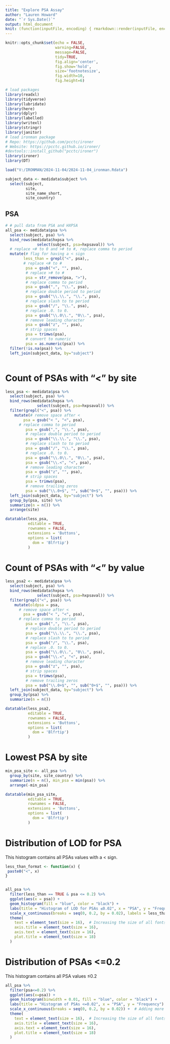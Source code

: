 ```yaml
---
title: "Explore PSA Assay"
author: "Lauren Howard"
date: "`r Sys.Date()`"
output: html_document
knit: (function(inputFile, encoding) { rmarkdown::render(inputFile, encoding = encoding, output_file = paste0("../Results/IRONMAN PSA exploration.html")) })
---
```


<!-- # Set defaults -->
```r
knitr::opts_chunk$set(echo = FALSE, 
                      warning=FALSE, 
                      message=FALSE, 
                      tidy=TRUE,
                      fig.align='center',
                      fig.show='hold',
                      size='footnotesize',
                      fig.width=10,
                      fig.height=6)
```


<!-- # Load Packages -->

```r
# load packages
library(readxl)
library(tidyverse)
library(lubridate)
library(here)
library(dplyr)
library(labelled)
library(writexl)
library(stringr)
library(janitor)
# load ironman package
# Repo: https://github.com/pcctc/ironer
# Website: https://pcctc.github.io/ironer/
#devtools::install_github("pcctc/ironer")
library(ironer)
library(DT)

```


<!-- # Read data -->

```r
load("V:/IRONMAN/2024-11-04/2024-11-04_ironman.Rdata")

```

<!-- # Site -->

```r
subject_data <- medidata$subject %>%
  select(subject, 
         site, 
         site_name_short,
         site_country)
```


<!-- # PSA data -->


## PSA
```r
# # pull data from PSA and HXPSA
all_psa <- medidata$psa %>%
  select(subject, psa) %>%
  bind_rows(medidata$hxpsa %>%
              select(subject, psa=hxpsaval)) %>%
  # replace <# to 0 and ># to #, replace comma to period
  mutate(# flag for having a < sign
        less_than = grepl("<", psa),,
        # replace <# to #
         psa = gsub("<", "", psa),
         # replace ># to #
         psa = str_remove(psa, ">"),
         # replace comma to period
         psa = gsub(",", "\\.", psa),
         # replace double period to period
         psa = gsub("\\.\\.", "\\.", psa),
         # replace slash to to period
         psa = gsub("/", "\\.", psa),
         # replace .0. to 0.
         psa = gsub("\\.0\\.", "0\\.", psa),
         # remove leading character
         psa = gsub("z", "", psa),
         # strip spaces
         psa = trimws(psa),
         # convert to numeric
         psa = as.numeric(psa)) %>%
  filter(!is.na(psa)) %>% 
  left_join(subject_data, by="subject")



```

# Count of PSAs with "<" by site
```r
less_psa <- medidata$psa %>%
  select(subject, psa) %>%
  bind_rows(medidata$hxpsa %>%
              select(subject, psa=hxpsaval)) %>%
  filter(grepl("<", psa)) %>% 
    mutate(# remove space after <
        psa = gsub("< ", "<", psa),
      # replace comma to period
         psa = gsub(",", "\\.", psa),
         # replace double period to period
         psa = gsub("\\.\\.", "\\.", psa),
         # replace slash to to period
         psa = gsub("/", "\\.", psa),
         # replace .0. to 0.
         psa = gsub("\\.0\\.", "0\\.", psa),
         psa = gsub("\\.<", "<", psa),
         # remove leading character
         psa = gsub("z", "", psa),
         # strip spaces
         psa = trimws(psa),
         # remove trailing zeros
         psa = sub("\\.0+$", "", sub("0+$", "", psa))) %>% 
  left_join(subject_data, by="subject") %>% 
  group_by(psa, site) %>% 
  summarize(n = n()) %>% 
  arrange(site)

datatable(less_psa, 
          editable = TRUE,
          rownames = FALSE,
          extensions = 'Buttons',
          options = list(
            dom = 'Blfrtip')
          )
```

# Count of PSAs with "<" by value
```r
less_psa2 <- medidata$psa %>%
  select(subject, psa) %>%
  bind_rows(medidata$hxpsa %>%
              select(subject, psa=hxpsaval)) %>%
  filter(grepl("<", psa)) %>% 
    mutate(oldpsa = psa,
      # remove space after <
        psa = gsub("< ", "<", psa),
      # replace comma to period
         psa = gsub(",", "\\.", psa),
         # replace double period to period
         psa = gsub("\\.\\.", "\\.", psa),
         # replace slash to to period
         psa = gsub("/", "\\.", psa),
         # replace .0. to 0.
         psa = gsub("\\.0\\.", "0\\.", psa),
         psa = gsub("\\.<", "<", psa),
         # remove leading character
         psa = gsub("z", "", psa),
         # strip spaces
         psa = trimws(psa),
         # remove trailing zeros
         psa = sub("\\.0+$", "", sub("0+$", "", psa))) %>% 
  left_join(subject_data, by="subject") %>% 
  group_by(psa) %>% 
  summarize(n = n()) 

datatable(less_psa2, 
          editable = TRUE,
          rownames = FALSE,
          extensions = 'Buttons',
          options = list(
            dom = 'Blfrtip')
          )
```

# Lowest PSA by site
```r
min_psa_site <- all_psa %>% 
  group_by(site, site_country) %>% 
  summarize(n = n(), min_psa = min(psa)) %>% 
  arrange(-min_psa)

datatable(min_psa_site, 
          editable = TRUE,
          rownames = FALSE,
          extensions = 'Buttons',
          options = list(
            dom = 'Blfrtip')
          )

```

# Distribution of LOD for PSA
This histogram contains all PSAs values with a < sign. 
```r

less_than_format <- function(x) {
 paste0("<", x)
}


all_psa %>% 
  filter(less_than == TRUE & psa <= 0.2) %>% 
  ggplot(aes(x = psa)) +
  geom_histogram(fill = "blue", color = "black") +
  labs(title = "Histogram of LOD for PSAs ≤0.02", x = "PSA", y = "Frequency") +
  scale_x_continuous(breaks = seq(0, 0.2, by = 0.02), labels = less_than_format) +  # Adding more breaks to the x-axis
  theme(
    text = element_text(size = 16),  # Increasing the size of all fonts
    axis.title = element_text(size = 16),
    axis.text = element_text(size = 16),
    plot.title = element_text(size = 18)
  )


```


# Distribution of PSAs <=0.2
This histogram contains all PSA values ≤0.2
```r


all_psa %>% 
  filter(psa<=0.2) %>% 
  ggplot(aes(x=psa)) +
  geom_histogram(binwidth = 0.01, fill = "blue", color = "black") +
  labs(title = "Histogram of PSAs <=0.02", x = "PSA", y = "Frequency") +
  scale_x_continuous(breaks = seq(0, 0.2, by = 0.02)) +  # Adding more breaks to the x-axis
  theme(
    text = element_text(size = 16),  # Increasing the size of all fonts
    axis.title = element_text(size = 16),
    axis.text = element_text(size = 16),
    plot.title = element_text(size = 18)
  )

```

